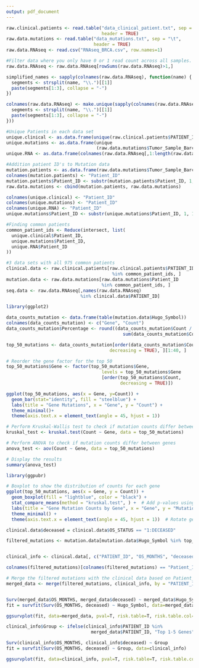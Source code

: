 ```yaml
---
output: pdf_document
---
```


```r
raw.clinical.patients <- read.table("data_clinical_patient.txt", sep = "\t", 
                                    header = TRUE)
raw.data.mutations <- read.table("data_mutations.txt", sep = "\t", 
                                 header = TRUE)
raw.data.RNAseq <- read.csv("RNAseq_BRCA.csv", row.names=1)

#Filter data where you only have 0 or 1 read count across all samples.
raw.data.RNAseq <- raw.data.RNAseq[rowSums(raw.data.RNAseq)>1,]
```

```r
simplified_names <- sapply(colnames(raw.data.RNAseq), function(name) {
  segments <- strsplit(name, "\\.")[[1]]
  paste(segments[1:3], collapse = "-")
})

colnames(raw.data.RNAseq) <- make.unique(sapply(colnames(raw.data.RNAseq), function(name) {
  segments <- strsplit(name, "\\.")[[1]]
  paste(segments[1:3], collapse = "-")
}))
```

```r
#Unique Patients in each data set 
unique.clinical <- as.data.frame(unique(raw.clinical.patients$PATIENT_ID))
unique.mutations <- as.data.frame(unique
                                  (raw.data.mutations$Tumor_Sample_Barcode))
unique.RNA <- as.data.frame(colnames(raw.data.RNAseq[,1:length(raw.data.RNAseq)]))

#Addition patient ID's to Mutation data 
mutation.patients <- as.data.frame(raw.data.mutations$Tumor_Sample_Barcode)
colnames(mutation.patients) <- "Patient_ID"
mutation.patients$Patient_ID <- substr(mutation.patients$Patient_ID, 1, 12)
raw.data.mutations <- cbind(mutation.patients, raw.data.mutations)

colnames(unique.clinical) <- "Patient_ID"
colnames(unique.mutations) <- "Patient_ID"
colnames(unique.RNA) <- "Patient_ID"
unique.mutations$Patient_ID <- substr(unique.mutations$Patient_ID, 1, 12)

#Finding common patients
common_patient_ids <- Reduce(intersect, list(
  unique.clinical$Patient_ID,
  unique.mutations$Patient_ID,
  unique.RNA$Patient_ID
))

#3 data sets with all 975 common patients
clinical.data <- raw.clinical.patients[raw.clinical.patients$PATIENT_ID 
                                        %in% common_patient_ids, ]
mutation.data <- raw.data.mutations[raw.data.mutations$Patient_ID 
                                    %in% common_patient_ids, ]
seq.data <- raw.data.RNAseq[,names(raw.data.RNAseq)
                            %in% clinical.data$PATIENT_ID]
```

```r
library(ggplot2)

data_counts_mutation <- data.frame(table(mutation.data$Hugo_Symbol))
colnames(data_counts_mutation) <- c("Gene", "Count")
data_counts_mutation$Percentage <- round((data_counts_mutation$Count / 
                                            sum(data_counts_mutation$Count)) * 100, 4)

top_50_mutations <- data_counts_mutation[order(data_counts_mutation$Count, 
                                       decreasing = TRUE), ][1:40, ]

# Reorder the gene factor for the top 50
top_50_mutations$Gene <- factor(top_50_mutations$Gene, 
                                    levels = top_50_mutations$Gene
                                    [order(top_50_mutations$Count, 
                                           decreasing = TRUE)])

ggplot(top_50_mutations, aes(x = Gene, y=Count)) +
  geom_bar(stat="identity", fill = "steelblue") +
  labs(title = "Gene Mutations", x = "Gene", y = "Count") +
  theme_minimal()+
  theme(axis.text.x = element_text(angle = 45, hjust = 1))

```

```r
# Perform Kruskal-Wallis test to check if mutation counts differ between genes
kruskal_test <- kruskal.test(Count ~ Gene, data = top_50_mutations)

# Perform ANOVA to check if mutation counts differ between genes
anova_test <- aov(Count ~ Gene, data = top_50_mutations)

# Display the results
summary(anova_test)

library(ggpubr)

# Boxplot to show the distribution of counts for each gene
ggplot(top_50_mutations, aes(x = Gene, y = Count)) +
  geom_boxplot(fill = "lightblue", color = "black") +
  stat_compare_means(method = "kruskal.test", ) +  # Add p-values using Kruskal-Wallis test
  labs(title = "Gene Mutation Counts by Gene", x = "Gene", y = "Mutation Count") +
  theme_minimal() +
  theme(axis.text.x = element_text(angle = 45, hjust = 1))  # Rotate gene names for readability


```




```r

clinical.data$deceased = clinical.data$OS_STATUS == "1:DECEASED"

filtered_mutations <- mutation.data[mutation.data$Hugo_Symbol %in% top_50_mutations$Gene[1:5], ]


clinical_info <- clinical.data[, c("PATIENT_ID", "OS_MONTHS", "deceased")]

colnames(filtered_mutations)[colnames(filtered_mutations) == "Patient_ID"] <- "PATIENT_ID"

# Merge the filtered mutations with the clinical data based on Patient_ID
merged_data <- merge(filtered_mutations, clinical_info, by = "PATIENT_ID", all.x = TRUE)


Surv(merged_data$OS_MONTHS, merged_data$deceased) ~ merged_data$Hugo_Symbol
fit = survfit(Surv(OS_MONTHS, deceased) ~ Hugo_Symbol, data=merged_data)

ggsurvplot(fit, data=merged_data, pval=T, risk.table=T, risk.table.col="strata", risk.table.height=0.35, title = "Survival Anlaysis of Mutation Type", xlab = "Time (Months)")
```


```r
clinical_info$Group <- ifelse(clinical_info$PATIENT_ID %in% 
                                merged_data$PATIENT_ID, "Top 1-5 Genes", "Other Genes")

Surv(clinical_info$OS_MONTHS, clinical_info$deceased) ~ Group
fit = survfit(Surv(OS_MONTHS, deceased) ~ Group, data=clinical_info)

ggsurvplot(fit, data=clinical_info, pval=T, risk.table=T, risk.table.col="strata", risk.table.height=0.35, title = "Survival Anlaysis of Top 5 Mutated Genes", xlab = "Time (Months)")
```

